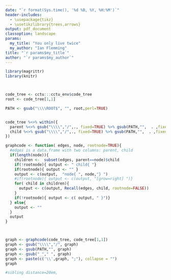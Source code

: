 ```yaml
---
date: "`r format(Sys.time(), '%d %B, %Y, %H:%M')`"
header-includes:
  - \usepackage{tikz}
  - \usetikzlibrary{trees,arrows}
output: pdf_document
classoption: landscape
params:
  my_title: "You only live twice"
  my_author: "Ian Flemming"
title: "`r params$my_title`"
author: "`r params$my_author`"
---
```


```r
library(magrittr)
library(knitr)



code_tree <- cctu:::cctu_env$code_tree
root <- code_tree[1,1]

PATH <- gsub("\\\\ROOT$", "", root,perl=TRUE) 


code_tree %<>% within({
  parent %<>% gsub("\\\\","/",., fixed=TRUE) %>% gsub(PATH,"",  . ,fixed=TRUE)
  child %<>% gsub("\\\\","/",., fixed=TRUE) %>% gsub(PATH,"",  . ,fixed=TRUE)
})

graphcode <- function( edges, node, rootnode=TRUE){
  #edges is a data.frame with two columns: parent, child
  if(length(node)){
    children <-  subset(edges, parent==node)$child
    if(!rootnode){ output <- " child{ "}
    if(rootnode){ output <- "" }
    output <- c(output,  "node{ ", node,"} ")
    #if(rootnode){ output <- c(output, "[grow=right] ")}
    for( child in children){
      output <- c(output, Recall(edges, child, rootnode=FALSE))
    }
    if(!rootnode){ output <- c( output, " }")}
  } else{
    output <- ""
  }
  output
}



graph <- graphcode(code_tree, code_tree[1,1])
graph <- gsub("\\\\","/", graph)
graph <- gsub(PATH,"", graph)
graph <- gsub("_"," ", graph)
graph <- paste(c('\\',graph, ";"), collapse = "")
graph

#sibling distance=20em,
```

\begin{tikzpicture}[edge from parent fork right, level distance=20em, grow'=right,
                    every node/.style = {shape=rectangle, rounded corners,draw, align=center, fill=white}]
                    `r knit_child(text=graph)`
\end{tikzpicture}
